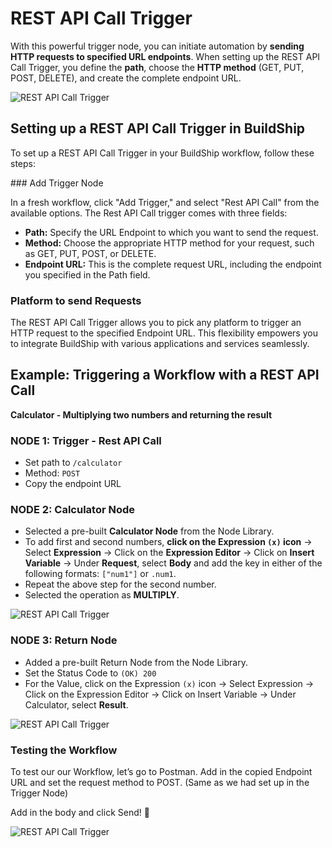 
# REST API Call Trigger

With this powerful trigger node, you can initiate automation by **sending HTTP requests to specified URL endpoints**.
When setting up the REST API Call Trigger, you define the **path**, choose the **HTTP method** (GET, PUT, POST, DELETE),
and create the complete endpoint URL.

<div
  style={{
    display: 'flex',
    justifyContent: 'center', // Center horizontally
    alignItems: 'center', // Center vertically
  }}
>
  <Image src={rest1} alt='REST API Call Trigger' width={1200} />
</div>

## Setting up a REST API Call Trigger in BuildShip

To set up a REST API Call Trigger in your BuildShip workflow, follow these steps:

<Steps>
### Add Trigger Node
 
In a fresh workflow, click "Add Trigger," and select "Rest API Call" from the available options. The Rest API Call trigger comes with three fields:

- **Path:** Specify the URL Endpoint to which you want to send the request.
- **Method:** Choose the appropriate HTTP method for your request, such as GET, PUT, POST, or DELETE.
- **Endpoint URL:** This is the complete request URL, including the endpoint you specified in the Path field.

### Platform to send Requests

The REST API Call Trigger allows you to pick any platform to trigger an HTTP request to the specified Endpoint URL. This
flexibility empowers you to integrate BuildShip with various applications and services seamlessly.

</Steps>

## Example: Triggering a Workflow with a REST API Call

**Calculator - Multiplying two numbers and returning the result**

<Steps>

### NODE 1: Trigger - Rest API Call

- Set path to `/calculator`
- Method: `POST`
- Copy the endpoint URL

### NODE 2: Calculator Node

- Selected a pre-built **Calculator Node** from the Node Library.
- To add first and second numbers, **click on the Expression `(x)` icon** → Select **Expression** → Click on the
  **Expression Editor** → Click on **Insert Variable** → Under **Request**, select **Body** and add the key in either of
  the following formats: `["num1"]` or `.num1`.
- Repeat the above step for the second number.
- Selected the operation as **MULTIPLY**.

<Image src={rest2} alt='REST API Call Trigger' width={900} />

### NODE 3: Return Node

- Added a pre-built Return Node from the Node Library.
- Set the Status Code to `(OK) 200`
- For the Value, click on the Expression `(x)` icon → Select Expression → Click on the Expression Editor → Click on
  Insert Variable → Under Calculator, select **Result**.

<Image src={rest3} alt='REST API Call Trigger' width={900} />

### Testing the Workflow

To test our our Workflow, let’s go to Postman. Add in the copied Endpoint URL and set the request method to POST. (Same
as we had set up in the Trigger Node)

Add in the body and click Send! 🚀

<Image src={rest4} alt='REST API Call Trigger' width={1000} />

</Steps>
